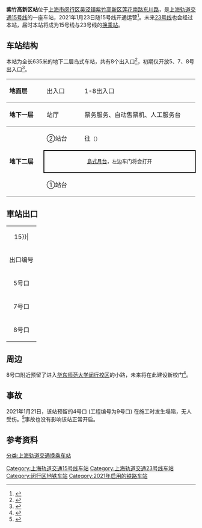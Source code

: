 {{SH Future infrastructure}}
{{noteTA 
|G1 =Railway}}
{{Infobox station
|name = 紫竹高新区
|eng_name = Zizhu Hi-Tech Park<ref>{{cite web|url=http://service.shmetro.com/skin/zct/1521.jpg|title=15号线 紫竹高新区 站层图|accessdate=2021-01-23}}</ref>
|symbol_right =
|linecolour = {{上海地铁颜色|15|yes}}
|linecolour2 = {{上海地铁颜色|23|yes}}
|image = Platform of Zizhu Hi-Tech Park Station.jpg
|caption = 紫竹高新区站站台
|other_name = 
|country = {{PRC}}
|borough = [[上海市|上海市]][[闵行区|闵行区]][[吴泾镇|吴泾镇]]
|address = [[莲花南路|莲花南路]]与[[东川路_(上海)|东川路]]交叉口
|coordinates = {{coord|31.02588|N|121.44632|E|type:railwaystation}}
|elevation = 
|owned = [[上海申通地铁集团|上海申通地铁集团]]
|operator = [[上海地铁|上海地铁]]
|lines = {{上海地铁线路名|15|SL}}<br/>{{上海地铁线路名|23|SL}}（规划中）
|distance = 
|platform = {{上海地铁线路名|15|S}}：1個[[島式月台|島式月台]]
|tracks = 2条
|bus_routes = 
|bus_stands = 
|connections = 
|structure = 地下车站
|hall = 地下站厅
|depth = 
|levels = 
|interchange = 
|exits = 8个
|architect = 
|architectural_style = 
|colour = 
|type = 
|status = {{上海地铁线路名|15|S}}：运营中<br/>{{上海地铁线路名|23|S}}：规划中
|code = 
|classification = 
|website = 
|built = 
|opened = {{上海地铁线路名|15|S}}：{{Start date|2021|1|23|df=y}}
|closed = 
|former = 
|pass_year = 
|passengers = 
|pass_system = 
|pass_rank = 
|mpassengers = 
|trains = 
|station_hours = 
|hours = 
|first = 往{{上海地铁起讫站|15|L}}：5:30
|last = 往{{上海地铁起讫站|15|L}}：22:30
|adjacent = {{Adjacent stations|system=上海地铁
|line1=15|left1=永德路
|line2=23|left2=沪金高速|right2=江川东路|type2=规划中}}
}}
'''紫竹高新区站'''位于[[上海市|上海市]][[闵行区|闵行区]][[吴泾镇|吴泾镇]][[紫竹国家高新技术产业开发区|紫竹高新区]][[莲花南路|莲花南路]][[东川路_(上海)|东川路]]，是[[上海轨道交通|上海轨道交通]][[上海轨道交通15号线|15号线]]的一座车站，2021年1月23日随15号线开通运营<ref>{{cite news|author=陈逸欣|url=https://www.thepaper.cn/newsDetail_forward_10911707|title=上海地铁15号线今早正式开通，不少市民来尝鲜|publisher=[[澎湃新闻|澎湃新闻]]|date=2021-01-23|accessdate=2021-01-23}}</ref>。未来[[上海轨道交通23号线|23号线]]也会经过本站，届时本站将成为15号线与23号线的[[换乘站|换乘站]]。

== 车站结构 ==
本站为全长635米的地下二层岛式车站，共有8个出入口<ref>{{cite news|url=http://shzw.eastday.com/eastday/city/gk/20190815/u1a15048717.html|title=探秘15号线 闵行段施工进度最快|publisher=今日闵行|date=2019-08-15|accessdate=2021-01-23|archive-date=2021-01-30|archive-url=https://web.archive.org/web/20210130120200/http://shzw.eastday.com/eastday/city/gk/20190815/u1a15048717.html|dead-url=no}}</ref>，初期仅开放5、7、8号出入口<ref>{{cite news|url=https://www.163.com/dy/article/G11JSORB05500E0H.html|title=老被催着更新的15号线最新指南来了！来来回回几十趟的经验帖在这里！|publisher=闵行报社|date=2021-01-23|accessdate=2021-01-23}}</ref>。
{|cellspacing=0 cellpadding=3
|style="border-top:solid 1px gray;border-bottom:solid 1px gray;" width=100|'''地面层'''
|style="border-top:solid 1px gray;border-bottom:solid 1px gray;" width=100|出入口
|style="border-top:solid 1px gray;border-bottom:solid 1px gray;" width=350|1-8出入口
|-
|style="border-bottom:solid 1px gray;"|'''地下一层'''
|style="border-bottom:solid 1px gray;"|站厅
|style="border-bottom:solid 1px gray;"|票务服务、自动售票机、人工服务台
|-
|style="border-bottom:solid 1px gray;" rowspan=3|'''地下二层'''
|②站台
|{{arrow|L}} {{上海地铁线路名|15}}往{{站|顾村公园}}<small>（{{站|永德路}}）</small>
|-
|style="border-right:solid 2px black;border-left:solid 2px black;border-top:solid 2px black;border-bottom:solid 2px black;" colspan=2|<center><small>[[島式月台|島式月台]]，左边车门将会打开</small></center>
|-
|style="border-bottom:solid 1px gray;"|①站台
|style="border-bottom:solid 1px gray;"|{{split text|{{0|{{arrow|R}}}} {{上海地铁线路名|15}}落客站台|{{arrow|R}}}}
|}

{{Gallery
|File:Station lobby of Zizhu Hi-Tech Park Station.jpg|紫竹高新区站站厅
|File:Station name of Zizhu Hi-Tech Park Station.jpg|紫竹高新区站站台大字壁
}}

== 車站出口 ==
{| class="wikitable"
|colspan=4 align="center" bgcolor={{上海地铁颜色|15}}|
|-
! 出口编号 !! 建议前往目的地 !! 照片
|-
| 5号口 || || [[File:Exit_5_of_Zizhu_Hi-Tech_Park_Station.jpg|180px]]
|-
| 7号口 || ||
|-
| 8号口 || || [[File:Exit_8_of_Zizhu_Hi-Tech_Park_Station.jpg|180px]]
|}

==周边==
8号口附近预留了进入[[华东师范大学闵行校区|华东师范大学闵行校区]]的小路，未来将在此建设新校门<ref>{{Cite web|title=15号线今天试运营，看华东师大人的真实体验！|url=http://mp.weixin.qq.com/s?__biz=MjM5MzY4NTMwMQ==&mid=2651094704&idx=1&sn=45c693bf2fb41baf942064857e610475&chksm=bd6394ea8a141dfcb1016324362520380cde8203dc563fbbc82f873694b702dcc711f74b924b#rd|accessdate=2021-01-23|work=微信公众平台|archive-date=2021-02-05|archive-url=https://web.archive.org/web/20210205025231/https://mp.weixin.qq.com/s?__biz=MjM5MzY4NTMwMQ==&mid=2651094704&idx=1&sn=45c693bf2fb41baf942064857e610475&chksm=bd6394ea8a141dfcb1016324362520380cde8203dc563fbbc82f873694b702dcc711f74b924b#rd|dead-url=no}}</ref>。

==事故==
2021年1月21日，该站预留的4号口 (工程编号为9号口) 在施工时发生塌陷，无人受伤。<ref>{{Cite web |url=http://k.sina.com.cn/article_6066193547_m16992c48b03300qv8s.html |title=存档副本 |access-date=2021-01-24 |archive-date=2021-01-30 |archive-url=https://web.archive.org/web/20210130230301/http://k.sina.com.cn/article_6066193547_m16992c48b03300qv8s.html |dead-url=no }}</ref>事故也没有影响该站正常开启。

== 参考资料 ==
{{commonscat|Zizhu Hi-tech Park Station}}
{{reflist}}

{{上海轨道交通15号线}}
{{上海轨道交通23号线}}
[[Category:上海轨道交通15号线车站|Category:上海轨道交通15号线车站]]
[[Category:上海轨道交通23号线车站|Category:上海轨道交通23号线车站]]
[[Category:闵行区地铁车站|Category:闵行区地铁车站]]
[[Category:2021年启用的铁路车站|Category:2021年启用的铁路车站]]
[[分类:上海轨道交通换乘车站|分类:上海轨道交通换乘车站]]